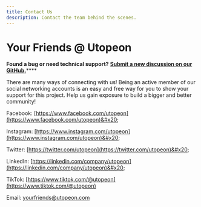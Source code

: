 ```yaml
---
title: Contact Us
description: Contact the team behind the scenes.
---
```


# Your Friends @ Utopeon

**Found a bug or need technical support?** [**Submit a new discussion on our GitHub.**](https://github.com/orgs/utopeon/discussions)****

There are many ways of connecting with us! Being an active member of our social networking accounts is an easy and free way for you to show your support for this project. Help us gain exposure to build a bigger and better community!

Facebook: [https://www.facebook.com/utopeon](https://www.facebook.com/utopeon)&#x20;

Instagram: [https://www.instagram.com/utopeon](https://www.instagram.com/utopeon)&#x20;

Twitter: [https://twitter.com/utopeon](https://twitter.com/utopeon)&#x20;

LinkedIn: [https://linkedin.com/company/utopeon](https://linkedin.com/company/utopeon)&#x20;

TikTok: [https://www.tiktok.com/@utopeon](https://www.tiktok.com/@utopeon)

Email: yourfriends@utopeon.com
